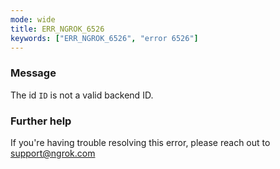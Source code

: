 ```yaml
---
mode: wide
title: ERR_NGROK_6526
keywords: ["ERR_NGROK_6526", "error 6526"]
---
```



### Message

The id `ID` is not a valid backend ID.

<ErrorDetails />

### Further help

If you're having trouble resolving this error, please reach out to [support@ngrok.com](mailto:support@ngrok.com?subject=Help%20with%20ERR_NGROK_6526)

